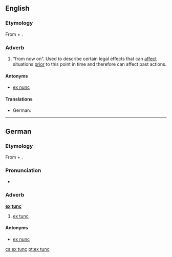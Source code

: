 ==English==

===Etymology===
From {{etyl|la}} {{term|ex||from|lang=la}} + {{term|tunc||then|lang=la}}.

{{rfp}}

===Adverb===
{{en-adv|-}}

# {{legal}} “from now on”. Used to describe certain legal effects that can [[affect]] situations [[prior]] to this point in time and therefore can affect past actions.

====Antonyms====
* [[ex nunc]]

====Translations====
{{trans-top|law: from now on}}
* German: {{t-|de|ex tunc}}
{{trans-mid}}
{{trans-bottom}}

----

==German==

===Etymology===
From {{etyl|la|de}} {{term|ex||from|lang=la}} + {{term|tunc||then|lang=la}}.

===Pronunciation===
*{{IPA|lang=de|[ʔɛksˈtʊŋk]}}

===Adverb===
'''[[ex#Latin|ex]] [[tunc#Latin|tunc]]'''

# {{legal}} [[#English|ex tunc]]

====Antonyms====
* [[ex nunc]]

[[cs:ex tunc]]
[[pt:ex tunc]]